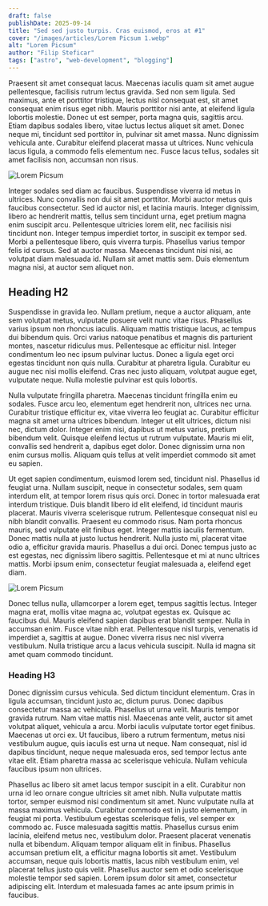 ```yaml
---
draft: false
publishDate: 2025-09-14
title: "Sed sed justo turpis. Cras euismod, eros at #1"
cover: "/images/articles/Lorem Picsum 1.webp"
alt: "Lorem Picsum"
author: "Filip Steficar"
tags: ["astro", "web-development", "blogging"]
---
```


Praesent sit amet consequat lacus. Maecenas iaculis quam sit amet augue pellentesque, facilisis rutrum lectus gravida. Sed non sem ligula. Sed maximus, ante et porttitor tristique, lectus nisl consequat est, sit amet consequat enim risus eget nibh. Mauris porttitor nisi ante, at eleifend ligula lobortis molestie. Donec ut est semper, porta magna quis, sagittis arcu. Etiam dapibus sodales libero, vitae luctus lectus aliquet sit amet. Donec neque mi, tincidunt sed porttitor in, pulvinar sit amet massa. Nunc dignissim vehicula ante. Curabitur eleifend placerat massa ut ultrices. Nunc vehicula lacus ligula, a commodo felis elementum nec. Fusce lacus tellus, sodales sit amet facilisis non, accumsan non risus.

<Image src="/images/articles/Lorem Picsum 2.webp" alt="Lorem Picsum" width={1200} height={800} loading="eager" />

Integer sodales sed diam ac faucibus. Suspendisse viverra id metus in ultrices. Nunc convallis non dui sit amet porttitor. Morbi auctor metus quis faucibus consectetur. Sed id auctor nisl, et lacinia mauris. Integer dignissim, libero ac hendrerit mattis, tellus sem tincidunt urna, eget pretium magna enim suscipit arcu. Pellentesque ultricies lorem elit, nec facilisis nisi tincidunt non. Integer tempus imperdiet tortor, in suscipit ex tempor sed. Morbi a pellentesque libero, quis viverra turpis. Phasellus varius tempor felis id cursus. Sed at auctor massa. Maecenas tincidunt nisi nisi, ac volutpat diam malesuada id. Nullam sit amet mattis sem. Duis elementum magna nisi, at auctor sem aliquet non.

## Heading H2

Suspendisse in gravida leo. Nullam pretium, neque a auctor aliquam, ante sem volutpat metus, vulputate posuere velit nunc vitae risus. Phasellus varius ipsum non rhoncus iaculis. Aliquam mattis tristique lacus, ac tempus dui bibendum quis. Orci varius natoque penatibus et magnis dis parturient montes, nascetur ridiculus mus. Pellentesque ac efficitur nisl. Integer condimentum leo nec ipsum pulvinar luctus. Donec a ligula eget orci egestas tincidunt non quis nulla. Curabitur at pharetra ligula. Curabitur eu augue nec nisi mollis eleifend. Cras nec justo aliquam, volutpat augue eget, vulputate neque. Nulla molestie pulvinar est quis lobortis.

Nulla vulputate fringilla pharetra. Maecenas tincidunt fringilla enim eu sodales. Fusce arcu leo, elementum eget hendrerit non, ultrices nec urna. Curabitur tristique efficitur ex, vitae viverra leo feugiat ac. Curabitur efficitur magna sit amet urna ultrices bibendum. Integer ut elit ultrices, dictum nisi nec, dictum dolor. Integer enim nisi, dapibus ut metus varius, pretium bibendum velit. Quisque eleifend lectus ut rutrum vulputate. Mauris mi elit, convallis sed hendrerit a, dapibus eget dolor. Donec dignissim urna non enim cursus mollis. Aliquam quis tellus at velit imperdiet commodo sit amet eu sapien.

Ut eget sapien condimentum, euismod lorem sed, tincidunt nisl. Phasellus id feugiat urna. Nullam suscipit, neque in consectetur sodales, sem quam interdum elit, at tempor lorem risus quis orci. Donec in tortor malesuada erat interdum tristique. Duis blandit libero id elit eleifend, id tincidunt mauris placerat. Mauris viverra scelerisque rutrum. Pellentesque consequat nisl eu nibh blandit convallis. Praesent eu commodo risus. Nam porta rhoncus mauris, sed vulputate elit finibus eget. Integer mattis iaculis fermentum. Donec mattis nulla at justo luctus hendrerit. Nulla justo mi, placerat vitae odio a, efficitur gravida mauris. Phasellus a dui orci. Donec tempus justo ac est egestas, nec dignissim libero sagittis. Pellentesque et mi at nunc ultrices mattis. Morbi ipsum enim, consectetur feugiat malesuada a, eleifend eget diam.

<Image src="/images/articles/Lorem Picsum 3.webp" alt="Lorem Picsum" width={1200} height={800} loading="lazy" />

Donec tellus nulla, ullamcorper a lorem eget, tempus sagittis lectus. Integer magna erat, mollis vitae magna ac, volutpat egestas ex. Quisque ac faucibus dui. Mauris eleifend sapien dapibus erat blandit semper. Nulla in accumsan enim. Fusce vitae nibh erat. Pellentesque nisl turpis, venenatis id imperdiet a, sagittis at augue. Donec viverra risus nec nisl viverra vestibulum. Nulla tristique arcu a lacus vehicula suscipit. Nulla id magna sit amet quam commodo tincidunt.

### Heading H3

Donec dignissim cursus vehicula. Sed dictum tincidunt elementum. Cras in ligula accumsan, tincidunt justo ac, dictum purus. Donec dapibus consectetur massa ac vehicula. Phasellus ut urna velit. Mauris tempor gravida rutrum. Nam vitae mattis nisl. Maecenas ante velit, auctor sit amet volutpat aliquet, vehicula a arcu. Morbi iaculis vulputate tortor eget finibus. Maecenas ut orci ex. Ut faucibus, libero a rutrum fermentum, metus nisi vestibulum augue, quis iaculis est urna ut neque. Nam consequat, nisl id dapibus tincidunt, neque neque malesuada eros, sed tempor lectus ante vitae elit. Etiam pharetra massa ac scelerisque vehicula. Nullam vehicula faucibus ipsum non ultrices.

Phasellus ac libero sit amet lacus tempor suscipit in a elit. Curabitur non urna id leo ornare congue ultricies sit amet nibh. Nulla vulputate mattis tortor, semper euismod nisi condimentum sit amet. Nunc vulputate nulla at massa maximus vehicula. Curabitur commodo est in justo elementum, in feugiat mi porta. Vestibulum egestas scelerisque felis, vel semper ex commodo ac. Fusce malesuada sagittis mattis. Phasellus cursus enim lacinia, eleifend metus nec, vestibulum dolor. Praesent placerat venenatis nulla et bibendum. Aliquam tempor aliquam elit in finibus. Phasellus accumsan pretium elit, a efficitur magna lobortis sit amet. Vestibulum accumsan, neque quis lobortis mattis, lacus nibh vestibulum enim, vel placerat tellus justo quis velit. Phasellus auctor sem et odio scelerisque molestie tempor sed sapien. Lorem ipsum dolor sit amet, consectetur adipiscing elit. Interdum et malesuada fames ac ante ipsum primis in faucibus.